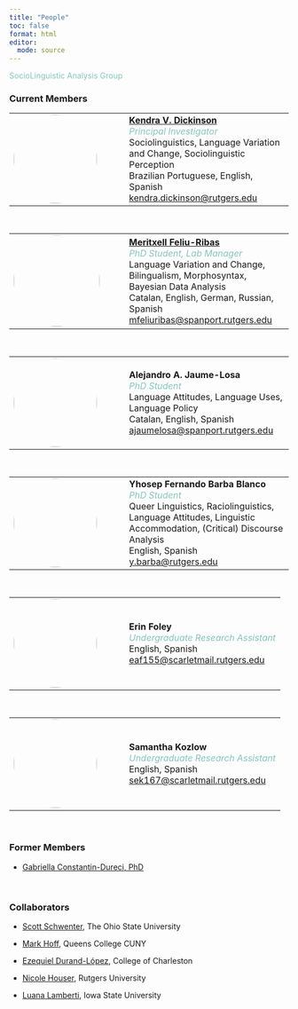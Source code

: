 ```yaml
---
title: "People"
toc: false
format: html
editor: 
  mode: source
---
```


[SocioLinguistic Analysis Group]{style="color: #83c5be;"}



### Current Members

<table style="width: 100%;">
  <tr>
    <td style="width: 180px; padding-right: 20px; vertical-align: top;">
      <img src="assets/photos/kd_photo.jpeg" style="width: 150px; height: 160px; border-radius: 50%;">
    </td>
    <td>
      <strong><a href="https://span-port.rutgers.edu/people/faculty/faculty-directory/1013-kendra-dickinson">Kendra V. Dickinson</a></strong><br>
      <span style="color: #83C5BE"><i>Principal Investigator</i></span><br>
      Sociolinguistics, Language Variation and Change, Sociolinguistic Perception<br>
      Brazilian Portuguese, English, Spanish<br>
      <a href="mailto:kendra.dickinson@rutgers.edu">kendra.dickinson@rutgers.edu</a>
    </td>
  </tr>
</table>

<br>

<table style="width: 100%;">
  <tr>
    <td style="width: 180px; padding-right: 20px; vertical-align: top;">
      <img src="assets/photos/mfr_photo.png" style="width: 155px; height: 165px; border-radius: 50%;">
    </td>
    <td>
      <strong><a href="https://www.mfeliuribas.com">Meritxell Feliu-Ribas</a></strong><br>
      <span style="color: #83C5BE"><i>PhD Student, Lab Manager</i></span><br>
      Language Variation and Change, Bilingualism, Morphosyntax, Bayesian Data Analysis<br>
      Catalan, English, German, Russian, Spanish<br>
      <a href="mailto:mfeliuribas@spanport.rutgers.edu">mfeliuribas@spanport.rutgers.edu</a>
    </td>
  </tr>
</table>

<br>

<table style="width: 100%;">
  <tr>
    <td style="width: 180px; padding-right: 20px; vertical-align: top;">
      <img src="assets/photos/ajl_photo.png" style="width: 150px; height: 160px; border-radius: 50%;">
    </td>
    <td>
      <strong>Alejandro A. Jaume-Losa</strong><br>
      <span style="color: #83C5BE"><i>PhD Student</i></span><br>
      Language Attitudes, Language Uses, Language Policy<br>
      Catalan, English, Spanish<br>
      <a href="mailto:ajaumelosa@spanport.rutgers.edu">ajaumelosa@spanport.rutgers.edu</a>
    </td>
  </tr>
</table>

<br>

<table style="width: 100%; border-collapse: collapse;">
  <tr>
    <td style="width: 180px; padding-right: 20px; vertical-align: top;">
      <img src="assets/photos/ybb_photo.png" style="width: 150px; height: 160px; border-radius: 50%; display: block;">
    </td>
    <td>
      <strong>Yhosep Fernando Barba Blanco</strong><br>
      <span style="color: #83C5BE;"><i>PhD Student</i></span><br>
      Queer Linguistics, Raciolinguistics, Language Attitudes, Linguistic Accommodation, (Critical) Discourse Analysis<br>
      English, Spanish<br>
      <a href="mailto:y.barba@rutgers.edu">y.barba@rutgers.edu</a>
    </td>
  </tr>
</table>

<br>

<table style="width: 100%;">
  <tr>
    <td style="width: 180px; padding-right: 20px; vertical-align: top;">
      <img src="assets/photos/ef_photo.jpeg" style="width: 150px; height: 160px; border-radius: 50%;">
    </td>
    <td>
      <strong>Erin Foley</strong><br>
      <span style="color: #83C5BE"><i>Undergraduate Research Assistant</i></span><br>
      English, Spanish<br>
      <a href="mailto:eaf155@scarletmail.rutgers.edu">eaf155@scarletmail.rutgers.edu</a>
    </td>
  </tr>
</table>

<br>

<table style="width: 100%;">
  <tr>
    <td style="width: 180px; padding-right: 20px; vertical-align: top;">
      <img src="assets/photos/sk_photo.jpg" style="width: 150px; height: 160px; border-radius: 50%;">
    </td>
    <td>
      <strong>Samantha Kozlow</strong><br>
      <span style="color: #83C5BE"><i>Undergraduate Research Assistant</i></span><br>
      English, Spanish<br>
      <a href="mailto:sek167@scarletmail.rutgers.edu">sek167@scarletmail.rutgers.edu</a>
    </td>
  </tr>
</table>

<br>

### Former Members

* [Gabriella Constantin-Dureci, PhD](https://drexel.edu/teaching-and-learning/about/team-members/constantin-dureci-gabriela)

<br> 

### Collaborators

* [Scott Schwenter](https://sppo.osu.edu/people/schwenter.1), The Ohio State University

* [Mark Hoff](https://www.researchgate.net/profile/Mark-Hoff), Queens College CUNY

* [Ezequiel Durand-López](https://charleston.edu/spanish/faculty/durand-lopez-ezequiel.php), College of Charleston	

* [Nicole Houser](https://nbdiversity.rutgers.edu/people/nicole-m-houser), Rutgers University	

* [Luana Lamberti](https://language.iastate.edu/directory/luana-lamberti/), Iowa State University	